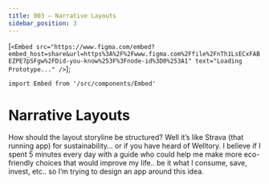 ```yaml
---
title: 003 — Narrative Layouts
sidebar_position: 3
---
```





[`<Embed src="https://www.figma.com/embed?embed_host=share&url=https%3A%2F%2Fwww.figma.com%2Ffile%2FnTh1LsECxFABEZPE7pSFgw%2FDid-you-know%253F%3Fnode-id%3D0%253A1" text="Loading Prototype..." />`];

````mdx-code-block
import Embed from '/src/components/Embed'
````

# Narrative Layouts

How should the layout storyline be structured? Well it’s like Strava
(that running app) for sustainability… or if you have heard of Welltory.
I believe if I spent 5 minutes every day with a guide who could help me
make more eco-friendly choices that would improve my life.. be it what I
consume, save, invest, etc.. so I’m trying to design an app around this
idea.

<div dangerouslySetInnerHTML={{ __html: quartoRawHtml[0] }} />

